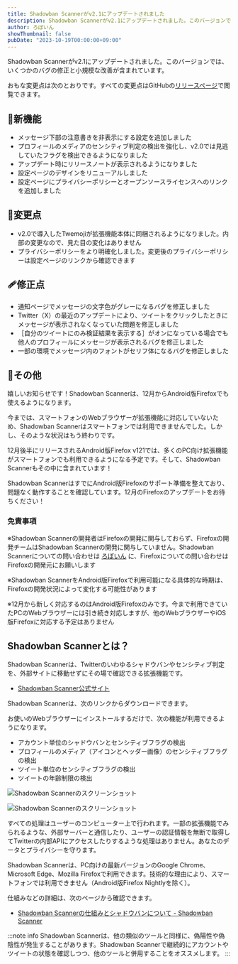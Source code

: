 ```yaml
---
title: Shadowban Scannerがv2.1にアップデートされました
description: Shadowban Scannerがv2.1にアップデートされました。このバージョンでは、いくつかのバグの修正と小規模な改善が含まれています。
author: ろぼいん
showThumbnail: false
pubDate: "2023-10-19T00:00:00+09:00"
---
```



Shadowban Scannerがv2.1にアップデートされました。このバージョンでは、いくつかのバグの修正と小規模な改善が含まれています。

おもな変更点は次のとおりです。すべての変更点はGitHubの[リリースページ](https://github.com/Robot-Inventor/shadowban-scanner/releases/tag/v2.1.0)で閲覧できます。

## 🎉新機能

- メッセージ下部の注意書きを非表示にする設定を追加しました
- プロフィールのメディアのセンシティブ判定の検出を強化し、v2.0では見逃していたフラグを検出できるようになりました
- アップデート時にリリースノートが表示されるようになりました
- 設定ページのデザインをリニューアルしました
- 設定ページにプライバシーポリシーとオープンソースライセンスへのリンクを追加しました

## 🔧変更点

- v2.0で導入したTwemojiが拡張機能本体に同梱されるようになりました。内部の変更なので、見た目の変化はありません
- プライバシーポリシーをより明確化しました。変更後のプライバシーポリシーは設定ページのリンクから確認できます

## 🩹修正点

- 通知ページでメッセージの文字色がグレーになるバグを修正しました
- Twitter（X）の最近のアップデートにより、ツイートをクリックしたときにメッセージが表示されなくなっていた問題を修正しました
- ［自分のツイートにのみ検証結果を表示する］がオンになっている場合でも他人のプロフィールにメッセージが表示されるバグを修正しました
- 一部の環境でメッセージ内のフォントがセリフ体になるバグを修正しました

## 📝その他

嬉しいお知らせです！Shadowban Scannerは、12月からAndroid版Firefoxでも使えるようになります。

今までは、スマートフォンのWebブラウザーが拡張機能に対応していないため、Shadowban Scannerはスマートフォンでは利用できませんでした。しかし、そのような状況はもう終わりです。

12月後半にリリースされるAndroid版Firefox v121では、多くのPC向け拡張機能がスマートフォンでも利用できるようになる予定です。そして、Shadowban Scannerもその中に含まれています！

Shadowban ScannerはすでにAndroid版Firefoxのサポート準備を整えており、問題なく動作することを確認しています。12月のFirefoxのアップデートをお待ちください！

### 免責事項

※Shadowban Scannerの開発者はFirefoxの開発に関与しておらず、Firefoxの開発チームはShadowban Scannerの開発に関与していません。Shadowban Scannerについての問い合わせは [ろぼいん](https://twitter.com/keita_roboin) に、Firefoxについての問い合わせはFirefoxの開発元にお願いします

※Shadowban ScannerをAndroid版Firefoxで利用可能になる具体的な時期は、Firefoxの開発状況によって変化する可能性があります

※12月から新しく対応するのはAndroid版Firefoxのみです。今まで利用できていたPCのWebブラウザーには引き続き対応しますが、他のWebブラウザーやiOS版Firefoxに対応する予定はありません

## Shadowban Scannerとは？

Shadowban Scannerは、Twitterのいわゆるシャドウバンやセンシティブ判定を、外部サイトに移動せずにその場で確認できる拡張機能です。

<YouTube id="S2mRHz9SEig" />

- [Shadowban Scanner公式サイト](https://robot-inventor.github.io/shadowban-scanner/)

Shadowban Scannerは、次のリンクからダウンロードできます。

<ExtensionBadges/>

お使いのWebブラウザーにインストールするだけで、次の機能が利用できるようになります。

- アカウント単位のシャドウバンとセンシティブフラグの検出
- プロフィールのメディア（アイコンとヘッダー画像）のセンシティブフラグの検出
- ツイート単位のセンシティブフラグの検出
- ツイートの年齢制限の検出

![Shadowban Scannerのスクリーンショット](../../../09/30/shadowban-scanner-v2-release/screenshot2_ja.png)

![Shadowban Scannerのスクリーンショット](../../../09/30/shadowban-scanner-v2-release/screenshot1_ja.png)

すべての処理はユーザーのコンピューター上で行われます。一部の拡張機能でみられるような、外部サーバーと通信したり、ユーザーの認証情報を無断で取得してTwitterの内部APIにアクセスしたりするような処理はありません。あなたのデータとプライバシーを守ります。

Shadowban Scannerは、PC向けの最新バージョンのGoogle Chrome、Microsoft Edge、Mozilla Firefoxで利用できます。技術的な理由により、スマートフォンでは利用できません（Android版Firefox Nightlyを除く）。

仕組みなどの詳細は、次のページから確認できます。

- [Shadowban Scannerの仕組みとシャドウバンについて - Shadowban Scanner](https://github.com/Robot-Inventor/shadowban-scanner/blob/main/doc/ja/about-shadowban.md)

:::note info
Shadowban Scannerは、他の類似のツールと同様に、偽陽性や偽陰性が発生することがあります。Shadowban Scannerで継続的にアカウントやツイートの状態を確認しつつ、他のツールと併用することをオススメします。
:::
